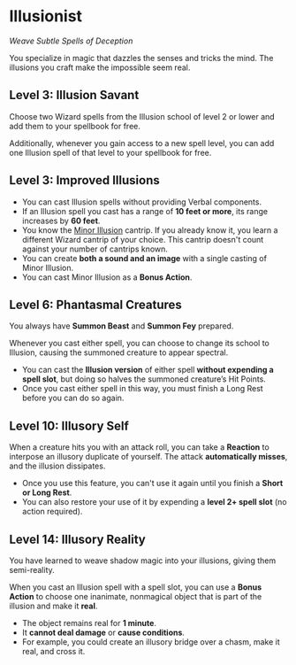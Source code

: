 # Illusionist

_Weave Subtle Spells of Deception_

You specialize in magic that dazzles the senses and tricks the mind. The illusions you craft make the impossible seem real.

## Level 3: Illusion Savant

Choose two Wizard spells from the Illusion school of level 2 or lower and add them to your spellbook for free.

Additionally, whenever you gain access to a new spell level, you can add one Illusion spell of that level to your spellbook for free.

## Level 3: Improved Illusions

- You can cast Illusion spells without providing Verbal components.
- If an Illusion spell you cast has a range of **10 feet or more**, its range increases by **60 feet**.
- You know the [Minor Illusion](http://dnd2024.wikidot.com/spell:minor-illusion) cantrip. If you already know it, you learn a different Wizard cantrip of your choice. This cantrip doesn't count against your number of cantrips known.
- You can create **both a sound and an image** with a single casting of Minor Illusion.
- You can cast Minor Illusion as a **Bonus Action**.

## Level 6: Phantasmal Creatures

You always have **Summon Beast** and **Summon Fey** prepared.

Whenever you cast either spell, you can choose to change its school to Illusion, causing the summoned creature to appear spectral.

- You can cast the **Illusion version** of either spell **without expending a spell slot**, but doing so halves the summoned creature’s Hit Points.
- Once you cast either spell in this way, you must finish a Long Rest before you can do so again.

## Level 10: Illusory Self

When a creature hits you with an attack roll, you can take a **Reaction** to interpose an illusory duplicate of yourself. The attack **automatically misses**, and the illusion dissipates.

- Once you use this feature, you can't use it again until you finish a **Short or Long Rest**.
- You can also restore your use of it by expending a **level 2+ spell slot** (no action required).

## Level 14: Illusory Reality

You have learned to weave shadow magic into your illusions, giving them semi-reality.

When you cast an Illusion spell with a spell slot, you can use a **Bonus Action** to choose one inanimate, nonmagical object that is part of the illusion and make it **real**.

- The object remains real for **1 minute**.
- It **cannot deal damage** or **cause conditions**.
- For example, you could create an illusory bridge over a chasm, make it real, and cross it.
